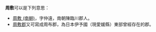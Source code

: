 '''周敷'''可以是下列意思：
*[[周敷_(南朝)|周敷 (南朝)]]，字仲遠，南朝陳臨川郡人。
*[[周敷郡|周敷郡]]又可寫成周布郡，為日本伊予國（現愛媛縣）東部曾經存在的郡。

{{disambig|Cat=二字亞洲相關消歧義}}